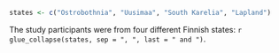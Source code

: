 ```r
states <- c("Ostrobothnia", "Uusimaa", "South Karelia", "Lapland")
```
The study participants were from four different Finnish states: 
`r glue_collapse(states, sep = ", ", last = " and ")`. 
